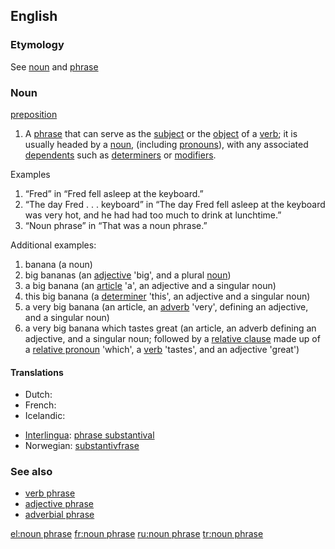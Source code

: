 {{wikipedia}}
==English==

===Etymology===
See [[noun]] and [[phrase]]

===Noun===
{{en-noun|sg=[[noun]] [[phrase]]}}[[preposition]]

# {{grammar}} A [[phrase]] that can serve as the [[subject]] or the [[object]] of a [[verb]]; it is usually headed by a [[noun]], (including [[pronoun]]s), with any associated [[dependent]]s such as [[determiner]]s or [[modifier]]s.

;Examples
# “Fred” in “Fred fell asleep at the keyboard.”
# “The day Fred . . . keyboard” in “The day Fred fell asleep at the keyboard was very hot, and he had had too much to drink at lunchtime.”
# “Noun phrase” in “That was a noun phrase.”

;Additional examples:
# banana (a noun)
# big bananas (an [[adjective]] 'big', and a plural [[noun]])
# a big banana (an [[article]] 'a', an adjective and a singular noun)
# this big banana (a [[determiner]] 'this', an adjective and a singular noun)
# a very big banana (an article, an [[adverb]] 'very', defining an adjective, and a singular noun)
# a very big banana which tastes great (an article, an adverb defining an adjective, and a singular noun; followed by a [[relative clause]] made up of a [[relative pronoun]] 'which', a [[verb]] 'tastes', and an adjective 'great')

====Translations====
{{trans-top|phrase that can serve as the subject or the object of a verb}}
* Dutch: {{t|nl|nominale constituent|m}}
* French: {{t+|fr|locution nominale|f}}
* Icelandic: {{t-|is|nafnliður|m}}
{{trans-mid}}
* [[Interlingua]]: [[phrase substantival]]
* Norwegian: [[substantivfrase]]
{{trans-bottom}}

===See also===
* [[verb phrase]]
* [[adjective phrase]]
* [[adverbial phrase]]

[[el:noun phrase]]
[[fr:noun phrase]]
[[ru:noun phrase]]
[[tr:noun phrase]]